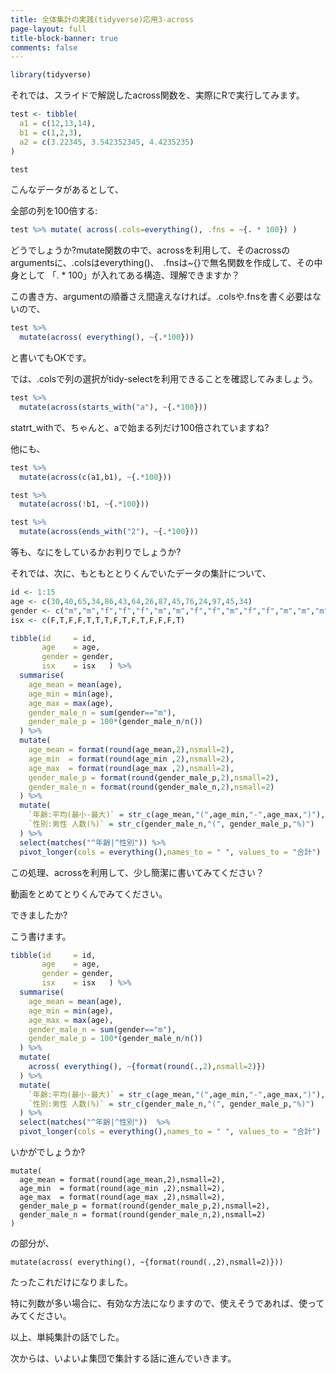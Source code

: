 ```yaml
---
title: 全体集計の実践(tidyverse)応用3-across
page-layout: full
title-block-banner: true
comments: false
---
```


```r
library(tidyverse)
```

それでは、スライドで解説したacross関数を、実際にRで実行してみます。

```r
test <- tibble(
  a1 = c(12,13,14),
  b1 = c(1,2,3),
  a2 = c(3.22345, 3.542352345, 4.4235235)
)

test
```

こんなデータがあるとして、

全部の列を100倍する:

```r
test %>% mutate( across(.cols=everything(), .fns = ~{. * 100}) )
```

どうでしょうか?mutate関数の中で、acrossを利用して、そのacrossのargumentsに、.colsはeverything()、　.fnsは~{}で無名関数を作成して、その中身として 「. * 100」が入れてある構造、理解できますか？

この書き方、argumentの順番さえ間違えなければ。.colsや.fnsを書く必要はないので、

```r
test %>% 
  mutate(across( everything(), ~{.*100}))
```

と書いてもOKです。

では、.colsで列の選択がtidy-selectを利用できることを確認してみましょう。

```r
test %>% 
  mutate(across(starts_with("a"), ~{.*100}))
```

statrt_withで、ちゃんと、aで始まる列だけ100倍されていますね?

他にも、

```r
test %>% 
  mutate(across(c(a1,b1), ~{.*100}))

test %>% 
  mutate(across(!b1, ~{.*100}))

test %>% 
  mutate(across(ends_with("2"), ~{.*100}))
```

等も、なにをしているかお判りでしょうか?

それでは、次に、もともととりくんでいたデータの集計について、

```r
id <- 1:15
age <- c(30,40,65,34,86,43,64,26,87,45,76,24,97,45,34)
gender <- c("m","m","f","f","f","m","m","f","f","m","f","f","m","m","m")
isx <- c(F,T,F,F,T,T,T,F,T,F,T,F,F,F,T)

tibble(id     = id, 
       age    = age, 
       gender = gender, 
       isx    = isx   ) %>% 
  summarise(
    age_mean = mean(age),
    age_min = min(age),
    age_max = max(age),
    gender_male_n = sum(gender=="m"),
    gender_male_p = 100*(gender_male_n/n())
  ) %>% 
  mutate(
    age_mean = format(round(age_mean,2),nsmall=2),
    age_min  = format(round(age_min ,2),nsmall=2),
    age_max  = format(round(age_max ,2),nsmall=2),
    gender_male_p = format(round(gender_male_p,2),nsmall=2),
    gender_male_n = format(round(gender_male_n,2),nsmall=2)
  ) %>% 
  mutate(
    `年齢:平均(最小-最大)` = str_c(age_mean,"(",age_min,"-",age_max,")"),
    `性別:男性 人数(%)` = str_c(gender_male_n,"(", gender_male_p,"%)")
  ) %>% 
  select(matches("^年齢|^性別")) %>% 
  pivot_longer(cols = everything(),names_to = " ", values_to = "合計")
```

この処理、acrossを利用して、少し簡潔に書いてみてください？

動画をとめてとりくんでみてください。

できましたか?

こう書けます。

```r
tibble(id     = id, 
       age    = age, 
       gender = gender, 
       isx    = isx   ) %>% 
  summarise(
    age_mean = mean(age),
    age_min = min(age),
    age_max = max(age),
    gender_male_n = sum(gender=="m"),
    gender_male_p = 100*(gender_male_n/n())
  ) %>% 
  mutate(
    across( everything(), ~{format(round(.,2),nsmall=2)})
  ) %>%  
  mutate(
    `年齢:平均(最小-最大)` = str_c(age_mean,"(",age_min,"-",age_max,")"),
    `性別:男性 人数(%)` = str_c(gender_male_n,"(", gender_male_p,"%)")
  ) %>% 
  select(matches("^年齢|^性別"))  %>% 
  pivot_longer(cols = everything(),names_to = " ", values_to = "合計")
```

いかがでしょうか?

```
mutate(
  age_mean = format(round(age_mean,2),nsmall=2),
  age_min  = format(round(age_min ,2),nsmall=2),
  age_max  = format(round(age_max ,2),nsmall=2),
  gender_male_p = format(round(gender_male_p,2),nsmall=2),
  gender_male_n = format(round(gender_male_n,2),nsmall=2)
)
```

の部分が、

```
mutate(across( everything(), ~{format(round(.,2),nsmall=2)}))
```

たったこれだけになりました。

特に列数が多い場合に、有効な方法になりますので、使えそうであれば、使ってみてください。

以上、単純集計の話でした。

次からは、いよいよ集団で集計する話に進んでいきます。

